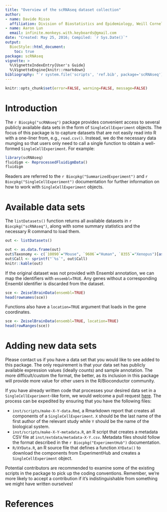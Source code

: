 ```yaml
---
title: "Overview of the scRNAseq dataset collection"
author: 
- name: Davide Risso
  affiliation: Division of Biostatistics and Epidemiology, Weill Cornell Medicine
- name: Aaron Lun
  email: infinite.monkeys.with.keyboards@gmail.com
date: "Created: May 25, 2016; Compiled: `r Sys.Date()`"
output:
  BiocStyle::html_document:
    toc: true
package: scRNAseq
vignette: >
  %\VignetteIndexEntry{User's Guide}
  %\VignetteEngine{knitr::rmarkdown}
bibliography: "`r system.file('scripts', 'ref.bib', package='scRNAseq')`"
---
```


```r
knitr::opts_chunk$set(error=FALSE, warning=FALSE, message=FALSE)
```

# Introduction

The `r Biocpkg("scRNAseq")` package provides convenient access to several publicly available data sets 
in the form of `SingleCellExperiment` objects.
The focus of this package is to capture datasets that are not easily read into R with a one-liner from, e.g., `read.csv()`.
Instead, we do the necessary data munging so that users only need to call a single function to obtain a well-formed `SingleCellExperiment`.
For example:

```r
library(scRNAseq)
fluidigm <- ReprocessedFluidigmData()
fluidigm
```

Readers are referred to the `r Biocpkg("SummarizedExperiment")` and `r Biocpkg("SingleCellExperiment")` documentation 
for further information on how to work with `SingleCellExperiment` objects.

# Available data sets

The `listDatasets()` function returns all available datasets in `r Biocpkg("scRNAseq")`,
along with some summary statistics and the necessary R command to load them.

```r
out <- listDatasets()
```

```r
out <- as.data.frame(out)
out$Taxonomy <- c(`10090`="Mouse", `9606`="Human", `8355`="Xenopus")[as.character(out$Taxonomy)]
out$Call <- sprintf("`%s`", out$Call)
knitr::kable(out)
```

If the original dataset was not provided with Ensembl annotation, we can map the identifiers with `ensembl=TRUE`.
Any genes without a corresponding Ensembl identifier is discarded from the dataset.

```r
sce <- ZeiselBrainData(ensembl=TRUE)
head(rownames(sce))
```

Functions also have a `location=TRUE` argument that loads in the gene coordinates.

```r
sce <- ZeiselBrainData(ensembl=TRUE, location=TRUE)
head(rowRanges(sce))
```

# Adding new data sets

Please contact us if you have a data set that you would like to see added to this package.
The only requirement is that your data set has publicly available expression values (ideally counts) and sample annotation.
The more difficult/custom the format, the better, 
as its inclusion in this package will provide more value for other users in the R/Bioconductor community.

If you have already written code that processes your desired data set in a `SingleCellExperiment`-like form,
we would welcome a pull request [here](https://github.com/LTLA/scRNAseq).
The process can be expedited by ensuring that you have the following files:

- `inst/scripts/make-X-Y-data.Rmd`, a Rmarkdown report that creates all components of a `SingleCellExperiment`.
`X` should be the last name of the first author of the relevant study while `Y` should be the name of the biological system.
- `inst/scripts/make-X-Y-metadata.R`, an R script that creates a metadata CSV file at `inst/extdata/metadata-X-Y.csv`.
Metadata files should follow the format described in the `r Biocpkg("ExperimentHub")` documentation.
- `R/XYData.R`, an R source file that defines a function `XYData()` to download the components from ExperimentHub
and creates a `SingleCellExperiment` object.

Potential contributors are recommended to examine some of the existing scripts in the package to pick up the coding conventions.
Remember, we're more likely to accept a contribution if it's indistinguishable from something we might have written ourselves!

# References
